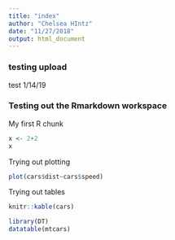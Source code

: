 ```yaml
---
title: "index"
author: "Chelsea HIntz"
date: "11/27/2018"
output: html_document
---
```

### testing upload
test 1/14/19

### Testing out the Rmarkdown workspace

My first R chunk
```r
x <- 2+2
x

```

Trying out plotting
```r
plot(cars$dist~cars$speed)
```

Trying out tables
```r
knitr::kable(cars)

library(DT)
datatable(mtcars)
```

